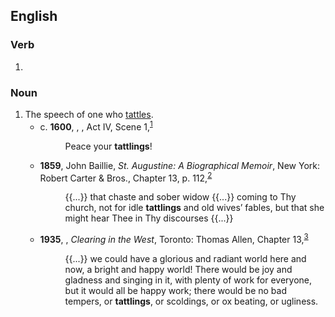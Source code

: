 ==English==

===Verb===
{{head|en|present participle}}

# {{present participle of|tattle|lang=en|nocat=1}}

===Noun===
{{en-noun}}

# The speech of one who [[tattle]]s.
#* c. '''1600''', {{w|William Shakespeare}}, ''{{w|The Merry Wives of Windsor}}'', Act IV, Scene 1,<sup>[http://www.opensourceshakespeare.org/views/plays/play_view.php?WorkID=merrywives&Scope=entire&pleasewait=1&msg=pl]</sup>
#*: Peace your '''tattlings'''!
#* '''1859''', John Baillie, ''St. Augustine: A Biographical Memoir'', New York: Robert Carter & Bros., Chapter 13, p. 112,<sup>[https://archive.org/details/staugustinebiogr00bail]</sup>
#*: {{...}} that chaste and sober widow {{...}} coming to Thy church, not for idle '''tattlings''' and old wives’ fables, but that she might hear Thee in Thy discourses {{...}}
#* '''1935''', {{w|Nellie McClung}}, ''Clearing in the West'', Toronto: Thomas Allen, Chapter 13,<sup>[http://www.fadedpage.com/books/20110414/html.php]</sup>
#*: {{...}} we could have a glorious and radiant world here and now, a bright and happy world! There would be joy and gladness and singing in it, with plenty of work for everyone, but it would all be happy work; there would be no bad tempers, or '''tattlings''', or scoldings, or ox beating, or ugliness.